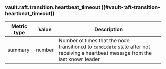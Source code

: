 ### vault.raft.transition.heartbeat_timeout ((#vault-raft-transition-heartbeat_timeout))

Metric type | Value   | Description
----------- | ------- | -----------
summary     | number  | Number of times that the node transitioned to `candidate` state after not receiving a heartbeat message from the last known leader
